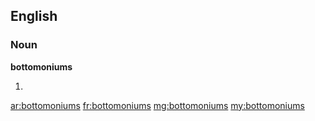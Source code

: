 ==English==

===Noun===
'''bottomoniums'''

# {{plural of|[[bottomonium]]}}

[[ar:bottomoniums]]
[[fr:bottomoniums]]
[[mg:bottomoniums]]
[[my:bottomoniums]]